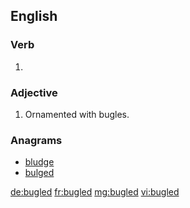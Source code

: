 ==English==

===Verb===
{{head|en}}

# {{en-past of|bugle}}

===Adjective===
{{en-adj}}

# Ornamented with bugles.

===Anagrams===
* [[bludge#English|bludge]]
* [[bulged#English|bulged]]

[[de:bugled]]
[[fr:bugled]]
[[mg:bugled]]
[[vi:bugled]]